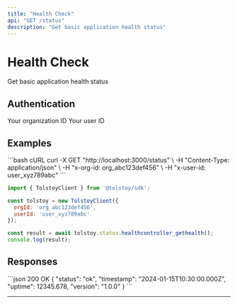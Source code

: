 ```yaml
---
title: "Health Check"
api: "GET /status"
description: "Get basic application health status"
---
```


# Health Check

Get basic application health status

## Authentication

<ParamField header="x-org-id" type="string" required>
  Your organization ID
</ParamField>

<ParamField header="x-user-id" type="string" required>
  Your user ID
</ParamField>





## Examples

<CodeGroup>
```bash cURL
curl -X GET "http://localhost:3000/status" \
  -H "Content-Type: application/json" \
  -H "x-org-id: org_abc123def456" \
  -H "x-user-id: user_xyz789abc"
```

```javascript JavaScript SDK
import { TolstoyClient } from '@tolstoy/sdk';

const tolstoy = new TolstoyClient({
  orgId: 'org_abc123def456',
  userId: 'user_xyz789abc'
});

const result = await tolstoy.status.healthcontroller_gethealth();
console.log(result);
```
</CodeGroup>

## Responses

<ResponseExample>
```json 200 OK
{
  "status": "ok",
  "timestamp": "2024-01-15T10:30:00.000Z",
  "uptime": 12345.678,
  "version": "1.0.0"
}
```
</ResponseExample>

---

<Snippet file="api-footer.mdx" />
